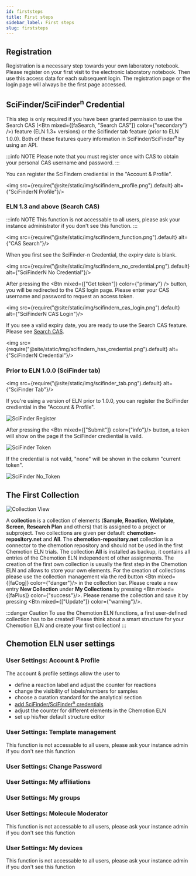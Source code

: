 ```yaml
---
id: firststeps
title: First steps
sidebar_label: First steps
slug: firststeps
---
```



## Registration
Registration is a necessary step towards your own laboratory notebook. Please register on your first visit to the electronic laboratory notebook. Then use this access data for each subsequent login. The registration page or the login page will always be the first page accessed.

## SciFinder/SciFinder<sup>n</sup> Credential

This step is only required if you have been granted permission to use the Search CAS (<Btn mixed={[faSearch, "Search CAS"]} color={"secondary"} />) feature (ELN 1.3+ versions) or the Scifinder tab feature (prior to ELN 1.0.0).
Both of these features query information in SciFinder/SciFinder<sup>n</sup> by using an API.

:::info NOTE
Please note that you must register once with CAS to obtain your personal CAS username and password.
:::

You can register the SciFindern crediential in the "Account & Profile".

<img src={require("@site/static/img/scifindern_profile.png").default} alt={"SciFinderN Profile"}/>

### ELN 1.3 and above (Search CAS)

:::info NOTE
This function is not accessable to all users, please ask your instance administrator if you don't see this function.
:::

<img src={require("@site/static/img/scifindern_function.png").default} alt={"CAS Search"}/>

When you first see the SciFinder-n Credential, the expiry date is blank.

<img src={require("@site/static/img/scifindern_no_credential.png").default} alt={"SciFinderN No Credential"}/>

After pressing the <Btn mixed={["Get token"]} color={"primary"} /> button, you will be redirected to the CAS login page. Please enter your CAS username and password to request an access token.

<img src={require("@site/static/img/scifindern_cas_login.png").default} alt={"SciFinderN CAS Login"}/>

If you see a valid expiry date, you are ready to use the Search CAS feature. Please see [Search CAS](/docs/eln/details_modal#search-cas).

<img src={require("@site/static/img/scifindern_has_credential.png").default} alt={"SciFinderN Credential"}/>

### Prior to ELN 1.0.0 (SciFinder tab)

<img src={require("@site/static/img/scifinder_tab.png").default} alt={"SciFinder Tab"}/>

If you're using a version of ELN prior to 1.0.0, you can register the SciFinder crediential in the "Account & Profile".

![SciFinder Register](/img/scifinder_register.gif)

After pressing the <Btn mixed={["Submit"]} color={"info"}/> button, a token will show on the page if the SciFinder crediential is vaild.

![SciFinder Token](/img/scifinder_token.png)

If the credential is not vaild, "none" will be shown in the column "current token".

![SciFinder No_Token](/img/scifinder_no_token.png)


## The First Collection

![Collection View](/img/first_collection.gif)

A <b>collection</b> is a collection of elements (<b>Sample</b>, <b>Reaction</b>, <b>Wellplate</b>, <b>Screen</b>, <b>Research Plan</b> and others) that is assigned to a project or subproject. Two collections are given per default: <b>chemotion-repository.net</b> and <b>All</b>. The <b>chemotion-repository.net</b> collection is a connector to the chemotion repository and should not be used in the first Chemotion ELN trials. The collection <b>All</b> is installed as backup, it contains all entries of the Chemotion ELN independent of other assignments. The creation of the first own collection is usually the first step in the Chemotion ELN and allows to store your own elements.
For the creation of collections please use the collection management via the red button <Btn mixed={[faCog]} color={"danger"}/> in the collection bar. Please create a new entry <b>New Collection</b> under <b>My Collections</b> by pressing <Btn mixed={[faPlus]} color={"success"}/>. Please rename the collection and save it by pressing <Btn mixed={["Update"]} color={"warning"}/>.

:::danger Caution
To use the Chemotion ELN functions, a first user-defined collection has to be created!
Please think about a smart structure for your Chemotion ELN and create your first collection!
:::

## Chemotion ELN user settings

### User Settings: Account & Profile
The account & profile settings allow the user to
- define a reaction label and adjust the counter for reactions
- change the visibility of labels/numbers for samples 
- choose a curation standard for the analytical section
- [add SciFinder/SciFinder<sup>n</sup> credentials](#scifinderscifindern-credential)
- adjust the counter for different elements in the Chemotion ELN
- set up his/her default structure editor

### User Settings: Template management
This function is not accessable to all users, please ask your instance admin if you don't see this function

### User Settings: Change Password

### User Settings: My affiliations

### User Settings: My groups

### User Settings: Molecule Moderator
This function is not accessable to all users, please ask your instance admin if you don't see this function

### User Settings: My devices 
This function is not accessable to all users, please ask your instance admin if you don't see this function
